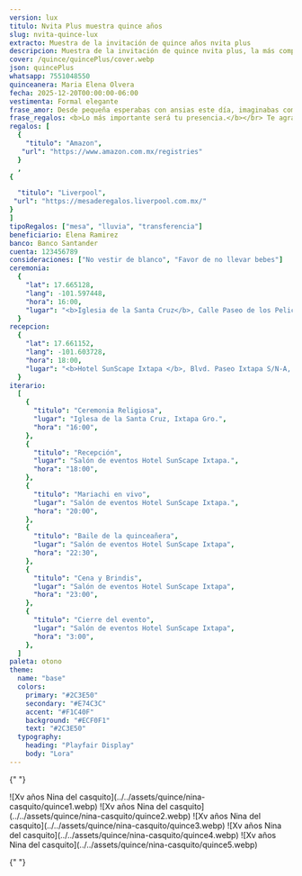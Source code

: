 ```yaml
---
version: lux
titulo: Nvita Plus muestra quince años
slug: nvita-quince-lux
extracto: Muestra de la invitación de quince años nvita plus
descripcion: Muestra de la invitación de quince nvita plus, la más completa de las invitaciones que te ofrecemos.
cover: /quince/quincePlus/cover.webp
json: quincePlus
whatsapp: 7551048550
quinceanera: Maria Elena Olvera
fecha: 2025-12-20T00:00:00-06:00
vestimenta: Formal elegante
frase_amor: Desde pequeña esperabas con ansias este día, imaginabas compartirlo con todas las personas que amas. Por fin llegó el día y es tal y como lo soñaste.
frase_regalos: <b>Lo más importante será tu presencia.</b></br> Te agradecemos si aparte nos deseas hacer un regalo en este día tan especial.
regalos: [
  {
    "titulo": "Amazon",
   "url": "https://www.amazon.com.mx/registries"
  }
  ,
{

  "titulo": "Liverpool",
 "url": "https://mesaderegalos.liverpool.com.mx/"
}
]
tipoRegalos: ["mesa", "lluvia", "transferencia"]
beneficiario: Elena Ramirez
banco: Banco Santander
cuenta: 123456789
consideraciones: ["No vestir de blanco", "Favor de no llevar bebes"]
ceremonia:
  {
    "lat": 17.665128,
    "lang": -101.597448,
    "hora": 16:00,
    "lugar": "<b>Iglesia de la Santa Cruz</b>, Calle Paseo de los Pelicanos 40883, Ixtapa Gro. (frente a la Moraleja)",
  }
recepcion:
  {
    "lat": 17.661152,
    "lang": -101.603728,
    "hora": 18:00,
    "lugar": "<b>Hotel SunScape Ixtapa </b>, Blvd. Paseo Ixtapa S/N-A, 40884 Zihuatanejo, Gro Blvd. Paseo Ixtapa S/N-A, 40884 Zihuatanejo, Gro.",
  }
iterario:
  [
    {
      "titulo": "Ceremonia Religiosa",
      "lugar": "Iglesa de la Santa Cruz, Ixtapa Gro.",
      "hora": "16:00",
    },
    {
      "titulo": "Recepción",
      "lugar": "Salón de eventos Hotel SunScape Ixtapa.",
      "hora": "18:00",
    },
    {
      "titulo": "Mariachi en vivo",
      "lugar": "Salón de eventos Hotel SunScape Ixtapa.",
      "hora": "20:00",
    },
    {
      "titulo": "Baile de la quinceañera",
      "lugar": "Salón de eventos Hotel SunScape Ixtapa",
      "hora": "22:30",
    },
    {
      "titulo": "Cena y Brindis",
      "lugar": "Salón de eventos Hotel SunScape Ixtapa",
      "hora": "23:00",
    },
    {
      "titulo": "Cierre del evento",
      "lugar": "Salón de eventos Hotel SunScape Ixtapa",
      "hora": "3:00",
    },
  ]
paleta: otono
theme:
  name: "base"
  colors:
    primary: "#2C3E50"
    secondary: "#E74C3C"
    accent: "#F1C40F"
    background: "#ECF0F1"
    text: "#2C3E50"
  typography:
    heading: "Playfair Display"
    body: "Lora"
---
```



{" "}

<Hero
  nombres={frontmatter.quinceanera}
  fecha={frontmatter.fecha}
  cover={frontmatter.cover}
  client:load
/>

<section class="grid contenido">
  <Audio src="/quince/quincePlus/quince-musica" />
</section>

<Encabezados texto="Mis 15 años" />

<ParrafosLibres
  texto="He soñado mucho con este día, y me llena de ilusión compartirlo contigo.
Para que no se te pase nada, revisa todos los detalles aquí abajo:"
/>

<section class="grid contenido">
  <div class="conte-cartas">
    <Cartas
      icono="mdi:clipboard-text-date-outline"
      titulo="Fecha"
      fecha={frontmatter.fecha}
    />
    <Cartas
      icono="mdi:list-status"
      titulo="Detalles"
      array={frontmatter.consideraciones}
    />
    <Cartas
      icono="mdi:clothes-hanger"
      titulo="Dress code"
      codigo={frontmatter.vestimenta}
    />
  </div>
</section>

<section class="grid contenido">
  <Frase frase={frontmatter.frase_amor} />
</section>

<Encabezados texto="El Lugar" />
<section class="grid contenido fondo-mitad">
  <ParrafosLibres
    texto="Te compartimos la ubicación, te esperamos en la ceremonia religiosa y en
      la fiesta de XV años, ¡No faltes!"
  />
  <div id="zigzag">
    <BloqueMapa
      encabezado="Ceremonia"
      dir={frontmatter.ceremonia.lugar}
      horario={frontmatter.ceremonia.hora}
      lat={frontmatter.ceremonia.lat}
      lng={frontmatter.ceremonia.lang}
      mapName="mapa1"
    />
    <BloqueMapa
      encabezado="Recepción"
      dir={frontmatter.recepcion.lugar}
      horario={frontmatter.recepcion.hora}
      lat={frontmatter.recepcion.lat}
      lng={frontmatter.recepcion.lang}
      mapName="mapa2"
    />
  </div>
</section>

<section class="grid contenido">
  <Contador fecha={frontmatter.fecha} />
</section>
<section class="grid pantalla">
  <ProgresoInvitados
    email="nvitacionluxquince@nvitaciones.com"
    porcentajeMostrarInvitados={20}
    frase="¡Ya casi completamos la lista de invitados!"
    mostrarSiempre={true}
  />
</section>

<Itinerario listado={frontmatter.iterario} />

<section class="grid pantalla">
  <SilderGsap>
    ![Xv años Nina del casquito](../../assets/quince/nina-casquito/quince1.webp)
    ![Xv años Nina del casquito](../../assets/quince/nina-casquito/quince2.webp)
    ![Xv años Nina del casquito](../../assets/quince/nina-casquito/quince3.webp)
    ![Xv años Nina del casquito](../../assets/quince/nina-casquito/quince4.webp)
    ![Xv años Nina del casquito](../../assets/quince/nina-casquito/quince5.webp)
  </SilderGsap>
</section>

<section class="grid contenido">

  <Regalos
  tipo={frontmatter.tipoRegalos}
  mesas={frontmatter.regalos}
      frase={frontmatter.frase_regalos}
      beneficiario={frontmatter.beneficiario}
      banco={frontmatter.banco}
      cuenta={frontmatter.cuenta}
    />
</section>

<section class="grid contenido">
  <MensajeVip />
</section>

{" "}

<Confirmacion
  whatsapp={frontmatter.whatsapp}
  dias_antes={15}
  version={frontmatter.version}
  client:only="react"
/>
